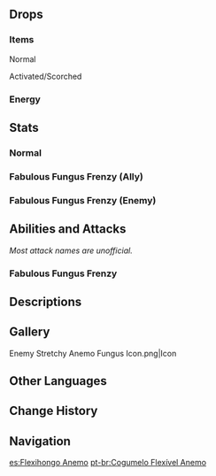 {{Enemy Infobox
|image    = Enemy Stretchy Anemo Fungus.png
|dmgtype  = Physical
|dmgtype2 = Anemo
|weakpoint = no
|family   = Mystical Beasts
|group    = Fungi
|type     = Common Enemies
}}
{{Enemy Intro|name='''Stretchy Anemo Fungi'''}}

==Drops==
===Items===
;Normal
{{Drops Table|type=Fungi (Small)}}

;Activated/Scorched
{{Drops Table|type=Fungi (Small, Activated)|notice=0}}

===Energy===
{{Energy Drops
|hp1   = 0
|p1    = 1
}}

==Stats==
===Normal===
{{Enemy Stats
|dendro_res  = 20%
|anemo_res   = 20%

|hp_ratio     = 1
|hp_type      = 2
|atk_ratio    = 1.8
|atk_type     = 2
}}

===Fabulous Fungus Frenzy (Ally)===
{{Enemy Stats
|hide_notes = 1

|dendro_res  = 20%
|anemo_res   = 20%

|hp_ratio  = 2
|hp_type   = 2
|atk_ratio = 4.32
|atk_type  = 2
}}

===Fabulous Fungus Frenzy (Enemy)===
{{Enemy Stats
|hide_notes = 1

|dendro_res  = 20%
|anemo_res   = 20%

|hp_ratio  = 1.6
|hp_type   = 2
|atk_ratio = 3.456
|atk_type  = 2
}}

==Abilities and Attacks==
''Most attack names are unofficial.''
{{Enemy Attacks
|name_1      = State Shift
|desc_1      = When hit by {{Electro}} or {{Pyro}} attacks, the Stretchy Anemo Fungus will enter an Activated or Scorched state respectively, gaining enhanced attacks. A Stretchy Anemo Fungus can only undergo state shift once.
* If the Stretchy Anemo Fungus is defeated while Activated or Scorched, it may drop {{Item|Inactivated Fungal Nucleus}}, {{Item|Dormant Fungal Nucleus}}, and {{Item|Robust Fungal Nucleus}}, while the drop rates for {{Item|Fungal Spores}}, {{Item|Luminescent Pollen}}, and {{Item|Crystalline Cyst Dust}} will greatly reduce.

|name_2      = Stretch Spin
|desc_2      = Stretches itself, charges and spins its head around, dealing '''30% ATK''' as {{Color|Physical DMG}}.
* '''Activated:''' Speed increased, cooldown reduced.
* '''Scorched:''' Speed reduced, DMG increased to '''60% ATK''', knockback increased.
|caption_2   = Normal
|file_2_2    = Stretchy Anemo Fungus Stretch Spin 2
|caption_2_2 = Activated
|file_2_3    = Stretchy Anemo Fungus Stretch Spin 3
|caption_2_3 = Scorched

|name_3      = Volley
|desc_3      = Fires up to 3 projectiles of Anemo energy at the player, each dealing '''60% ATK''' as {{Color|Anemo DMG}} on hit.
* '''Activated:''' Speed increased, up to 9 projectiles can be fired in a row.
* '''Scorched:''' Speed reduced, DMG increased to '''100% ATK''', knockback increased.
|caption_3   = Normal
|file_3_2    = Stretchy Anemo Fungus Volley 2
|caption_3_2 = Activated
|file_3_3    = Stretchy Anemo Fungus Volley 3
|caption_3_3 = Scorched
}}

===Fabulous Fungus Frenzy===
<section begin="fff skills"/>
{{Enemy Attacks
|enemy       = Stretchy Anemo Fungus

|name_1      = Skill: Rising Wind
|desc_1      = Unleashes a field of rising winds that deals '''139% ATK''' as {{Color|Anemo DMG}} to nearby opponents and heals all its allies by '''7.5%''' of their Max [[HP]] every '''1.5''' seconds throughout its '''6''' seconds duration. It will also use Anemo to clear Elements applied to its party members.<br />''Paimon wants to see if other Fungi friends would bounce away if they jumped on the top of this Fungus' head, but it's too tall, so the other Fungi would struggle to get up there...''
|file_1      = Stretchy Anemo Fungus Rising Wind

|name_2      = Mournful Shot
|desc_2      = Fires off 4 wind projectiles consecutively, dealing '''33% ATK''' as {{Color|Anemo DMG}}.

|name_3      = Rushing Wind
|desc_3      = Releases a powerful wind projectile that deals '''119% ATK''' as {{Color|Anemo DMG}}.
}}<!--
--><section end="fff skills"/>

==Descriptions==
{{Description|A spore organism of some intelligence. It possesses extreme adaptability.<br />This mushroom quickly absorbs nutrients through its extended column, and its umbrella-shaped cap turns where the wind's flow carries it.|[[Archive]]}}

==Gallery==
<gallery>
Enemy Stretchy Anemo Fungus Icon.png|Icon
</gallery>

==Other Languages==
{{Other Languages
|en      = Stretchy Anemo Fungus
|zhs     = 伸缩风蕈兽
|zhs_rm  = Shēnsuō Fēng Xùnshòu
|zht     = 伸縮風蕈獸
|zht_rm  = Shēnsuō Fēng Xùnshòu
|zh_tl   = Flexible {{Lex|Anemo|zh}} Fungus Beast
|ja      = ボヨヨン風キノコン
|ja_rm   = Boyoyon Kaze Kinokon{{Assumed}}
|ja_tl   = 
|ko      = 쭉쭉 바람 버섯몬
|ko_rm   = Jjukjjuk Baram Beoseotmon
|ko_tl   = Straight-Straight Wind Mushroom Monster
|es      = Flexihongo Anemo
|es_tl   = Anemo Flex-shroom
|fr      = Fongus Anémo extensible
|fr_tl   = Extensible Anemo Fungus
|ru      = Растягивающийся Анемо плесенник
|ru_tl   = Stretchable Anemo Molder
|th      = Stretchy Anemo Fungus
|vi      = Nấm Quỷ Đàn Hồi - Phong
|vi_tl   = 
|de      = Dehnbare Anemo-Pilzbestie
|de_tl   = Stretchy Anemo Fungus Beast
|id      = Stretchy Anemo Fungus
|pt      = Cogumelo Flexível Anemo
|pt_tl   = Flexible Anemo Mushroom
|tr      = Esnek Rüzgar Mantarı
|tr_tl   = 
|it      = Miconoide oblungo di Anemo
|it_tl   = 
}}

==Change History==
{{Change History|3.0}}

==Navigation==
{{Enemy Navbox|Common}}

[[es:Flexihongo Anemo]]
[[pt-br:Cogumelo Flexível Anemo]]